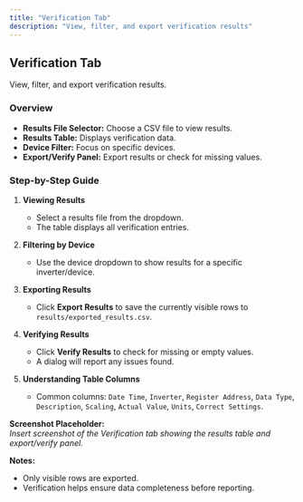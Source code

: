 ```yaml
---
title: "Verification Tab"
description: "View, filter, and export verification results"
---
```


## Verification Tab

View, filter, and export verification results.

### Overview

- **Results File Selector:** Choose a CSV file to view results.
- **Results Table:** Displays verification data.
- **Device Filter:** Focus on specific devices.
- **Export/Verify Panel:** Export results or check for missing values.

### Step-by-Step Guide

1. **Viewing Results**
   - Select a results file from the dropdown.
   - The table displays all verification entries.

2. **Filtering by Device**
   - Use the device dropdown to show results for a specific inverter/device.

3. **Exporting Results**
   - Click **Export Results** to save the currently visible rows to `results/exported_results.csv`.

4. **Verifying Results**
   - Click **Verify Results** to check for missing or empty values.
   - A dialog will report any issues found.

5. **Understanding Table Columns**
   - Common columns: `Date Time`, `Inverter`, `Register Address`, `Data Type`, `Description`, `Scaling`, `Actual Value`, `Units`, `Correct Settings`.

**Screenshot Placeholder:**  
*Insert screenshot of the Verification tab showing the results table and export/verify panel.*

**Notes:**
- Only visible rows are exported.
- Verification helps ensure data completeness before reporting.